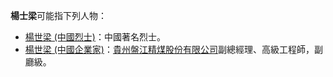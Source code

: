 '''楊士梁'''可能指下列人物：
*[[楊世梁_(中國烈士)|楊世梁 (中國烈士)]]：中國著名烈士。
*[[楊世梁_(中國企業家)|楊世梁 (中國企業家)]]：[[貴州盤江精煤股份有限公司|貴州盤江精煤股份有限公司]]副總經理、高級工程師，副廳級。

{{disambig|S世|Cat=三字杨姓人名消歧义}}